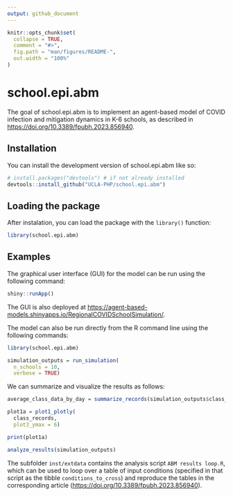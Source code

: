 ```yaml
---
output: github_document
---
```


<!-- README.md is generated from README.Rmd. Please edit that file -->

```r
knitr::opts_chunk$set(
  collapse = TRUE,
  comment = "#>",
  fig.path = "man/figures/README-",
  out.width = "100%"
)
```

# school.epi.abm

<!-- badges: start -->
<!-- badges: end -->

The goal of school.epi.abm is to implement an agent-based model of COVID infection and mitigation dynamics in K-6 schools, as described in 
<https://doi.org/10.3389/fpubh.2023.856940>.

## Installation

You can install the development version of school.epi.abm like so:

``` r
# install.packages("devtools") # if not already installed
devtools::install_github("UCLA-PHP/school.epi.abm")
```

## Loading the package

After instalation, you can load the package with the `library()` function:
```r
library(school.epi.abm)
```


## Examples

The graphical user interface (GUI) for the model can be run using the following command:

```r

shiny::runApp()

```

The GUI is also deployed at <https://agent-based-models.shinyapps.io/RegionalCOVIDSchoolSimulation/>.

The model can also be run directly from the R command line using the following commands:

```r

library(school.epi.abm)

simulation_outputs = run_simulation(
  n_schools = 10,
  verbose = TRUE)

```

We can summarize and visualize the results as follows: 

```r

average_class_data_by_day = summarize_records(simulation_outputs$class_records)

plot1a = plot1_plotly(
  class_records,
  plot3_ymax = 6)

print(plot1a)

```

```r
analyze_results(simulation_outputs)

```

The subfolder `inst/extdata` contains the analysis script `ABM results loop.R`, which can be used to loop over a table of input conditions (specified in that script as the tibble `conditions_to_cross`) and reproduce the tables in the corresponding article (<https://doi.org/10.3389/fpubh.2023.856940>).